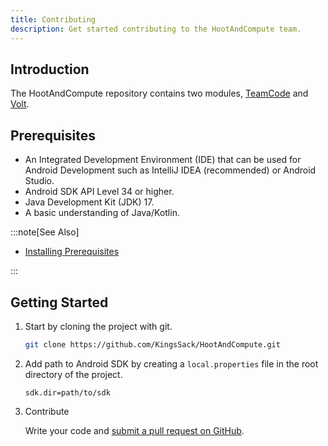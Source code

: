 ```yaml
---
title: Contributing
description: Get started contributing to the HootAndCompute team.
---
```



## Introduction

The HootAndCompute repository contains two modules, [TeamCode](../../api/TeamCode) and [Volt](../../api/Volt).

## Prerequisites

- An Integrated Development Environment (IDE) that can be used for Android Development such as IntelliJ IDEA (recommended) or Android Studio.
- Android SDK API Level 34 or higher.
- Java Development Kit (JDK) 17.
- A basic understanding of Java/Kotlin.

:::note[See Also]

- [Installing Prerequisites](../../reference/00-installing-prerequisites)

:::

## Getting Started

<Steps>

1.  Start by cloning the project with git.

    ```sh
    git clone https://github.com/KingsSack/HootAndCompute.git
    ```

2.  Add path to Android SDK by creating a `local.properties` file in the root directory of the project.

    ```properties title="local.properties"
    sdk.dir=path/to/sdk
    ```

3.  Contribute

    Write your code and [submit a pull request on GitHub](https://github.com/KingsSack/HootAndCompute/pulls).

</Steps>
